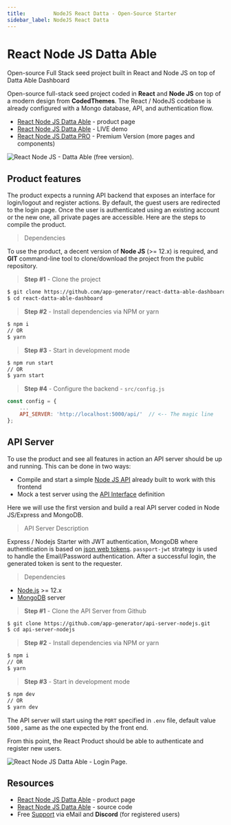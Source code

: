 ```yaml
---
title:         NodeJS React Datta - Open-Source Starter
sidebar_label: NodeJS React Datta
---
```


# React Node JS Datta Able

<SubHeading> Open-source Full Stack seed project built in React and Node JS on top of Datta Able Dashboard </SubHeading>

Open-source full-stack seed project coded in **React** and **Node JS** on top of a modern design from **CodedThemes**. The React / NodeJS codebase is already configured with a Mongo database, API, and authentication flow.

- [React Node JS Datta Able](https://appseed.us/product/react-node-js-datta-able) - product page
- [React Node JS Datta Able](https://react-node-js-datta-able.appseed-srv1.com/) - LIVE demo
- [React Node JS Datta PRO](node-js-datta-able-pro.mdx) - Premium Version (more pages and components)

![React Node JS - Datta Able (free version).](../../../static/assets/react-datta-able-cover.jpg)

## Product features

The product expects a running API backend that exposes an interface for login/logout and register actions. By default, the guest users are redirected to the login page. Once the user is authenticated using an existing account or the new one, all private pages are accessible. Here are the steps to compile the product.

> Dependencies

To use the product, a decent version of **Node JS** (>= 12.x) is required, and **GIT** command-line tool to clone/download the project from the public repository.

> **Step #1** - Clone the project

```bash
$ git clone https://github.com/app-generator/react-datta-able-dashboard.git
$ cd react-datta-able-dashboard
```

> **Step #2** - Install dependencies via NPM or yarn

```bash
$ npm i
// OR
$ yarn
```

> **Step #3** - Start in development mode

```bash
$ npm run start
// OR
$ yarn start
```

> **Step #4** - Configure the backend - `src/config.js`

```javascript
const config = {
    ...
    API_SERVER: 'http://localhost:5000/api/'  // <-- The magic line
};
```

## API Server

To use the product and see all features in action an API server should be up and running. This can be done in two ways:

- Compile and start a simple [Node JS API](https://github.com/app-generator/api-server-nodejs) already built to work with this frontend
- Mock a test server using the [API Interface](https://github.com/app-generator/api-server-nodejs/blob/master/media/api.postman_collection.json) definition

Here we will use the first version and build a real API server coded in Node JS/Express and MongoDB.

> API Server Description

Express / Nodejs Starter with JWT authentication, MongoDB where authentication is based on [json web tokens](https://jwt.io/). `passport-jwt` strategy is used to handle the Email/Password authentication. After a successful login, the generated token is sent to the requester.

> Dependencies

- [Node.js](https://nodejs.org/) >= 12.x
- [MongoDB](https://www.mongodb.com/) server

> **Step #1** - Clone the API Server from Github

```bash
$ git clone https://github.com/app-generator/api-server-nodejs.git
$ cd api-server-nodejs
```

> **Step #2** - Install dependencies via NPM or yarn

```bash
$ npm i
// OR
$ yarn
```

> **Step #3** - Start in development mode

```bash
$ npm dev
// OR
$ yarn dev
```

The API server will start using the `PORT` specified in `.env` file, default value `5000` , same as the one expected by the front end.

From this point, the React Product should be able to authenticate and register new users.

![React Node JS Datta Able - Login Page.](../../../static/assets/react-datta-able-login.jpg)

## Resources

- [React Node JS Datta Able](https://appseed.us/product/react-node-js-datta-able) - product page
- [React Node JS Datta Able](https://github.com/app-generator/react-datta-able-dashboard) - source code
- Free [Support](https://appseed.us/support) via eMail and **Discord** (for registered users)
